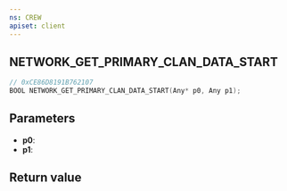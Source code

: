 ```yaml
---
ns: CREW
apiset: client
---
```

## NETWORK_GET_PRIMARY_CLAN_DATA_START

```c
// 0xCE86D8191B762107
BOOL NETWORK_GET_PRIMARY_CLAN_DATA_START(Any* p0, Any p1);
```


## Parameters
* **p0**:
* **p1**:

## Return value